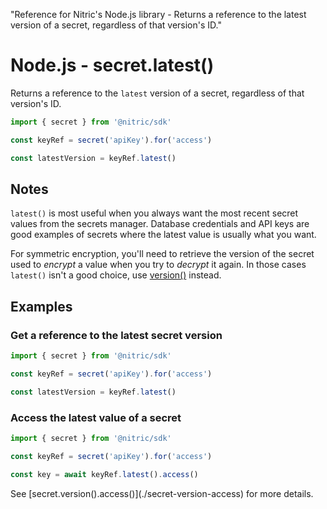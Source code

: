   "Reference for Nitric's Node.js library - Returns a reference to the latest version of a secret, regardless of that version's ID."

# Node.js - secret.latest()

Returns a reference to the `latest` version of a secret, regardless of that version's ID.

```javascript
import { secret } from '@nitric/sdk'

const keyRef = secret('apiKey').for('access')

const latestVersion = keyRef.latest()
```

## Notes

`latest()` is most useful when you always want the most recent secret values from the secrets manager. Database credentials and API keys are good examples of secrets where the latest value is usually what you want.

For symmetric encryption, you'll need to retrieve the version of the secret used to _encrypt_ a value when you try to _decrypt_ it again. In those cases `latest()` isn't a good choice, use [version()](./secret-version) instead.

## Examples

### Get a reference to the latest secret version

```javascript
import { secret } from '@nitric/sdk'

const keyRef = secret('apiKey').for('access')

const latestVersion = keyRef.latest()
```

### Access the latest value of a secret

```javascript
import { secret } from '@nitric/sdk'

const keyRef = secret('apiKey').for('access')

const key = await keyRef.latest().access()
```

<Note>
  See [secret.version().access()](./secret-version-access) for more details.
</Note>
